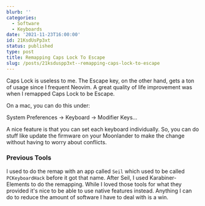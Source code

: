 ```yaml
---
blurb: ''
categories:
  - Software
  - Keyboards
date: '2021-11-23T16:00:00'
id: 21KsdUsPp3xt
status: published
type: post
title: Remapping Caps Lock To Escape
slug: /posts/21ksduspp3xt--remapping-caps-lock-to-escape
---
```


Caps Lock is useless to me. The Escape key, on the other hand, gets a ton of usage since I frequent Neovim. A great quality of life improvement was when I remapped Caps Lock to be Escape. 

On a mac, you can do this under:

System Preferences -> Keyboard -> Modifier Keys... 

A nice feature is that you can set each keyboard individually. So, you can do stuff like update the firmware on your Moonlander to make the change without having to worry about conflicts. 


### Previous Tools

I used to do the remap with an app called `Seil` which used to be called `PCKeyboardHack` before it got that name. After Seil, I used Karabiner-Elements to do the remapping. While I loved those tools for what they provided it's nice to be able to use native features instead. Anything I can do to reduce the amount of software I have to deal with is a win.


    
